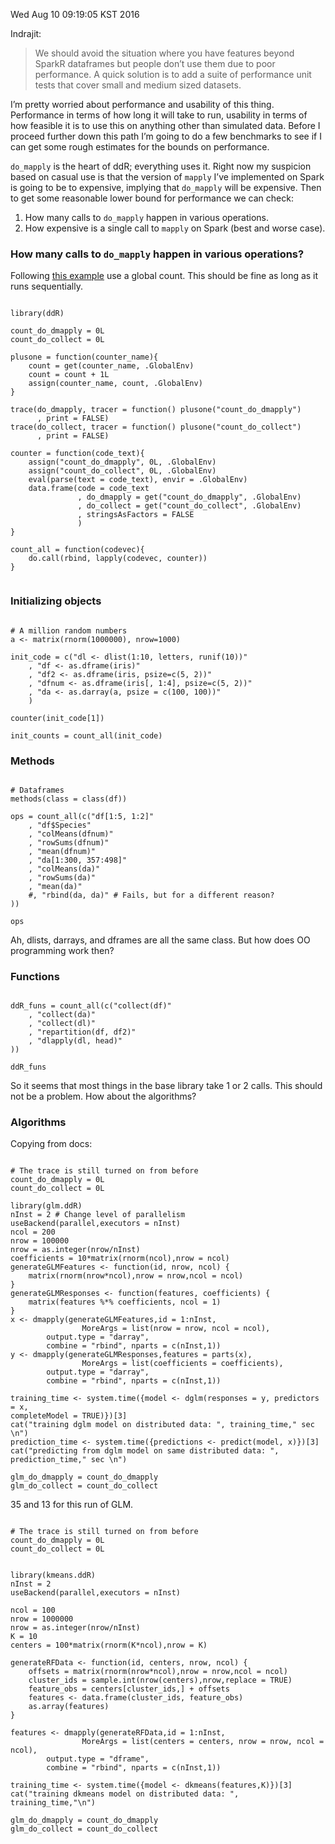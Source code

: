 Wed Aug 10 09:19:05 KST 2016

Indrajit:

> We should avoid the situation where you have features beyond SparkR
> dataframes but people don’t use them due to poor performance. A quick
> solution is to add a suite of performance unit tests that cover small and
> medium sized datasets.

I'm pretty worried about performance and usability of this thing. 
Performance in terms of how long it will take to run, usability in terms of
how feasible it is to use this on anything other than simulated data.
Before I proceed further down this path I'm going to do a few benchmarks
to see if I can get some rough estimates for the bounds on performance.

`do_mapply` is the heart of ddR; everything uses it. Right now my suspicion
based on casual use
is that the version of `mapply` I've implemented on Spark is going to be to
expensive, implying that `do_mapply` will be expensive. Then to get some
reasonable lower bound for performance we can check:

1) How many calls to `do_mapply` happen in various operations.
2) How expensive is a single call to `mapply` on Spark (best and worse
   case).


### How many calls to `do_mapply` happen in various operations?

Following [this
example](http://stackoverflow.com/questions/21687514/r-count-function-calls)
use a global count. This should be fine as long as it runs sequentially.

```

library(ddR)

count_do_dmapply = 0L
count_do_collect = 0L

plusone = function(counter_name){
    count = get(counter_name, .GlobalEnv)
    count = count + 1L
    assign(counter_name, count, .GlobalEnv)
}

trace(do_dmapply, tracer = function() plusone("count_do_dmapply")
      , print = FALSE)
trace(do_collect, tracer = function() plusone("count_do_collect")
      , print = FALSE)

counter = function(code_text){
    assign("count_do_dmapply", 0L, .GlobalEnv)
    assign("count_do_collect", 0L, .GlobalEnv)
    eval(parse(text = code_text), envir = .GlobalEnv)
    data.frame(code = code_text
               , do_dmapply = get("count_do_dmapply", .GlobalEnv)
               , do_collect = get("count_do_collect", .GlobalEnv)
               , stringsAsFactors = FALSE
               )
}

count_all = function(codevec){
    do.call(rbind, lapply(codevec, counter))
}


```

### Initializing objects

```

# A million random numbers
a <- matrix(rnorm(1000000), nrow=1000)

init_code = c("dl <- dlist(1:10, letters, runif(10))"
    , "df <- as.dframe(iris)"
    , "df2 <- as.dframe(iris, psize=c(5, 2))"
    , "dfnum <- as.dframe(iris[, 1:4], psize=c(5, 2))"
    , "da <- as.darray(a, psize = c(100, 100))"
    )

counter(init_code[1])

init_counts = count_all(init_code)

```

### Methods

```

# Dataframes
methods(class = class(df))

ops = count_all(c("df[1:5, 1:2]"
    , "df$Species"
    , "colMeans(dfnum)"
    , "rowSums(dfnum)"
    , "mean(dfnum)"
    , "da[1:300, 357:498]"
    , "colMeans(da)"
    , "rowSums(da)"
    , "mean(da)"
    #, "rbind(da, da)" # Fails, but for a different reason?
))

ops

```

Ah, dlists, darrays, and dframes are all the same class. But how does OO programming work then?

### Functions

```

ddR_funs = count_all(c("collect(df)"
    , "collect(da)"
    , "collect(dl)"
    , "repartition(df, df2)"
    , "dlapply(dl, head)"
))

ddR_funs

```

So it seems that most things in the base library take 1 or 2 calls. This
should not be a problem. How about the algorithms?

### Algorithms

Copying from docs:

```

# The trace is still turned on from before
count_do_dmapply = 0L
count_do_collect = 0L

library(glm.ddR)
nInst = 2 # Change level of parallelism
useBackend(parallel,executors = nInst)
ncol = 200
nrow = 100000
nrow = as.integer(nrow/nInst)
coefficients = 10*matrix(rnorm(ncol),nrow = ncol)
generateGLMFeatures <- function(id, nrow, ncol) {
    matrix(rnorm(nrow*ncol),nrow = nrow,ncol = ncol)
}
generateGLMResponses <- function(features, coefficients) {
    matrix(features %*% coefficients, ncol = 1)
}
x <- dmapply(generateGLMFeatures,id = 1:nInst,
                MoreArgs = list(nrow = nrow, ncol = ncol),
        output.type = "darray", 
        combine = "rbind", nparts = c(nInst,1))
y <- dmapply(generateGLMResponses,features = parts(x),
                MoreArgs = list(coefficients = coefficients),
        output.type = "darray", 
        combine = "rbind", nparts = c(nInst,1))

training_time <- system.time({model <- dglm(responses = y, predictors = x,
completeModel = TRUE)})[3]
cat("training dglm model on distributed data: ", training_time," sec \n")
prediction_time <- system.time({predictions <- predict(model, x)})[3]
cat("predicting from dglm model on same distributed data: ", prediction_time," sec \n")

glm_do_dmapply = count_do_dmapply
glm_do_collect = count_do_collect

```

35 and 13 for this run of GLM.

```

# The trace is still turned on from before
count_do_dmapply = 0L
count_do_collect = 0L


library(kmeans.ddR)
nInst = 2
useBackend(parallel,executors = nInst)

ncol = 100
nrow = 1000000
nrow = as.integer(nrow/nInst)
K = 10
centers = 100*matrix(rnorm(K*ncol),nrow = K)

generateRFData <- function(id, centers, nrow, ncol) {
    offsets = matrix(rnorm(nrow*ncol),nrow = nrow,ncol = ncol)
    cluster_ids = sample.int(nrow(centers),nrow,replace = TRUE)
    feature_obs = centers[cluster_ids,] + offsets
    features <- data.frame(cluster_ids, feature_obs)
    as.array(features)
}

features <- dmapply(generateRFData,id = 1:nInst,
                MoreArgs = list(centers = centers, nrow = nrow, ncol = ncol),
        output.type = "dframe", 
        combine = "rbind", nparts = c(nInst,1))

training_time <- system.time({model <- dkmeans(features,K)})[3]
cat("training dkmeans model on distributed data: ", training_time,"\n")

glm_do_dmapply = count_do_dmapply
glm_do_collect = count_do_collect

```
